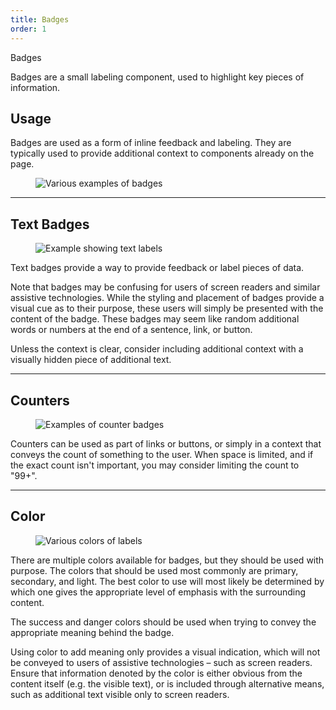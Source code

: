 ```yaml
---
title: Badges
order: 1
---
```



<DocsHeading to="/api/badge/" type="code">
  Badges
</DocsHeading>

Badges are a small labeling component, used to highlight key pieces of information.

## Usage

Badges are used as a form of inline feedback and labeling. They are typically used to provide additional context to components already on the page.

<figure>
  <img src="../../images/badges/Badges.png" alt="Various examples of badges" />
</figure>

<span class="horizontal-spacer"></span>
<hr class="article-divider" />

## Text Badges

<figure>
  <img src="../../images/badges/label-example.png" alt="Example showing text labels" />
</figure>

Text badges provide a way to provide feedback or label pieces of data.

Note that badges may be confusing for users of screen readers and similar assistive technologies. While the styling and placement of badges provide a visual cue as to their purpose, these users will simply be presented with the content of the badge. These badges may seem like random additional words or numbers at the end of a sentence, link, or button.

Unless the context is clear, consider including additional context with a visually hidden piece of additional text.

<span class="horizontal-spacer"></span>
<hr class="article-divider" />

## Counters
<figure>
  <img src="../../images/badges/counter-example.png" alt="Examples of counter badges" />
</figure>

Counters can be used as part of links or buttons, or simply in a context that conveys the count of something to the user.  When space is limited, and if the exact count isn't important, you may consider limiting the count to "99+".

<span class="horizontal-spacer"></span>
<hr class="article-divider" />

## Color

<figure>
  <img src="../../images/badges/label-colors.png" alt="Various colors of labels" />
</figure>

There are multiple colors available for badges, but they should be used with purpose.  The colors that should be used most commonly are primary, secondary, and light.  The best color to use will most likely be determined by which one gives the appropriate level of emphasis with the surrounding content.

The success and danger colors should be used when trying to convey the appropriate meaning behind the badge.

Using color to add meaning only provides a visual indication, which will not be conveyed to users of assistive technologies – such as screen readers. Ensure that information denoted by the color is either obvious from the content itself (e.g. the visible text), or is included through alternative means, such as additional text visible only to screen readers.

<span class="horizontal-spacer"></span>
